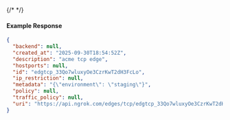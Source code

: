 {/* <!-- Code generated for API Clients. DO NOT EDIT. --> */}

#### Example Response
```json
{
  "backend": null,
  "created_at": "2025-09-30T18:54:52Z",
  "description": "acme tcp edge",
  "hostports": null,
  "id": "edgtcp_33Qo7wluxyOe3CzrKwT2dH3FcLo",
  "ip_restriction": null,
  "metadata": "{\"environment\": \"staging\"}",
  "policy": null,
  "traffic_policy": null,
  "uri": "https://api.ngrok.com/edges/tcp/edgtcp_33Qo7wluxyOe3CzrKwT2dH3FcLo"
}

```